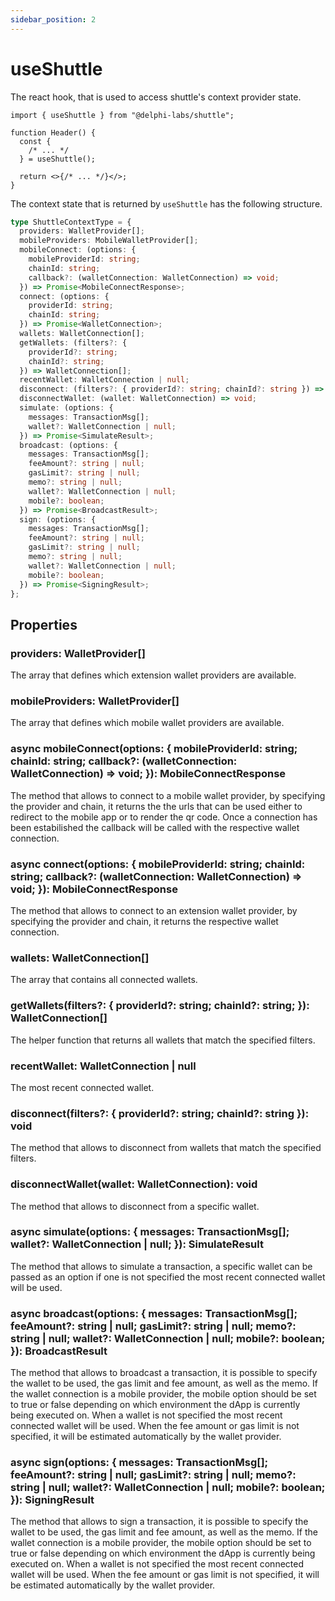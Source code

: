 ```yaml
---
sidebar_position: 2
---
```


# useShuttle

The react hook, that is used to access shuttle's context provider state.

```tsx
import { useShuttle } from "@delphi-labs/shuttle";

function Header() {
  const {
    /* ... */
  } = useShuttle();

  return <>{/* ... */}</>;
}
```

The context state that is returned by `useShuttle` has the following structure.

```ts
type ShuttleContextType = {
  providers: WalletProvider[];
  mobileProviders: MobileWalletProvider[];
  mobileConnect: (options: {
    mobileProviderId: string;
    chainId: string;
    callback?: (walletConnection: WalletConnection) => void;
  }) => Promise<MobileConnectResponse>;
  connect: (options: {
    providerId: string;
    chainId: string;
  }) => Promise<WalletConnection>;
  wallets: WalletConnection[];
  getWallets: (filters?: {
    providerId?: string;
    chainId?: string;
  }) => WalletConnection[];
  recentWallet: WalletConnection | null;
  disconnect: (filters?: { providerId?: string; chainId?: string }) => void;
  disconnectWallet: (wallet: WalletConnection) => void;
  simulate: (options: {
    messages: TransactionMsg[];
    wallet?: WalletConnection | null;
  }) => Promise<SimulateResult>;
  broadcast: (options: {
    messages: TransactionMsg[];
    feeAmount?: string | null;
    gasLimit?: string | null;
    memo?: string | null;
    wallet?: WalletConnection | null;
    mobile?: boolean;
  }) => Promise<BroadcastResult>;
  sign: (options: {
    messages: TransactionMsg[];
    feeAmount?: string | null;
    gasLimit?: string | null;
    memo?: string | null;
    wallet?: WalletConnection | null;
    mobile?: boolean;
  }) => Promise<SigningResult>;
};
```

## Properties

### providers: WalletProvider[]

The array that defines which extension wallet providers are available.

### mobileProviders: WalletProvider[]

The array that defines which mobile wallet providers are available.

### async mobileConnect(options: \{ mobileProviderId: string; chainId: string; callback?: (walletConnection: WalletConnection) => void; \}): MobileConnectResponse

The method that allows to connect to a mobile wallet provider, by specifying the provider and chain, it returns the the urls that can be used either to redirect to the mobile app or to render the qr code. Once a connection has been estabilished the callback will be called with the respective wallet connection.

### async connect(options: \{ mobileProviderId: string; chainId: string; callback?: (walletConnection: WalletConnection) => void; \}): MobileConnectResponse

The method that allows to connect to an extension wallet provider, by specifying the provider and chain, it returns the respective wallet connection.

### wallets: WalletConnection[]

The array that contains all connected wallets.

### getWallets(filters?: \{ providerId?: string; chainId?: string; \}): WalletConnection[]

The helper function that returns all wallets that match the specified filters.

### recentWallet: WalletConnection | null

The most recent connected wallet.

### disconnect(filters?: \{ providerId?: string; chainId?: string \}): void

The method that allows to disconnect from wallets that match the specified filters.

### disconnectWallet(wallet: WalletConnection): void

The method that allows to disconnect from a specific wallet.

### async simulate(options: \{ messages: TransactionMsg[]; wallet?: WalletConnection | null; \}): SimulateResult

The method that allows to simulate a transaction, a specific wallet can be passed as an option if one is not specified the most recent connected wallet will be used.

### async broadcast(options: \{ messages: TransactionMsg[]; feeAmount?: string | null; gasLimit?: string | null; memo?: string | null; wallet?: WalletConnection | null; mobile?: boolean; \}): BroadcastResult

The method that allows to broadcast a transaction, it is possible to specify the wallet to be used, the gas limit and fee amount, as well as the memo. If the wallet connection is a mobile provider, the mobile option should be set to true or false depending on which environment the dApp is currently being executed on. When a wallet is not specified the most recent connected wallet will be used. When the fee amount or gas limit is not specified, it will be estimated automatically by the wallet provider.

### async sign(options: \{ messages: TransactionMsg[]; feeAmount?: string | null; gasLimit?: string | null; memo?: string | null; wallet?: WalletConnection | null; mobile?: boolean; \}): SigningResult

The method that allows to sign a transaction, it is possible to specify the wallet to be used, the gas limit and fee amount, as well as the memo. If the wallet connection is a mobile provider, the mobile option should be set to true or false depending on which environment the dApp is currently being executed on. When a wallet is not specified the most recent connected wallet will be used. When the fee amount or gas limit is not specified, it will be estimated automatically by the wallet provider.
